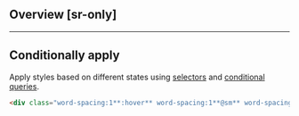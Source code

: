 ## Overview [sr-only]
<Overview/>

---

## Conditionally apply
Apply styles based on different states using [selectors](/guide/state-selectors) and [conditional queries](/guide/conditional-queries).
```html
<div class="word-spacing:1**:hover** word-spacing:1**@sm** word-spacing:1**@dark** word-spacing:1**@print**">…</div>
```

